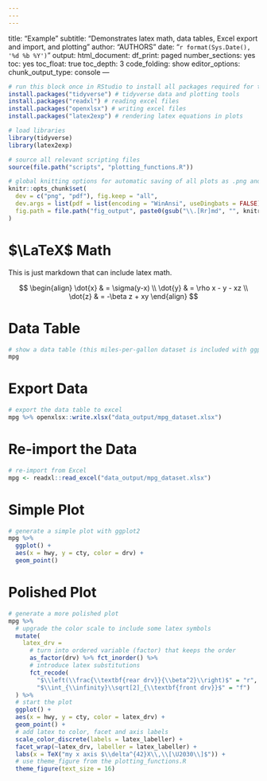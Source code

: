 ```yaml
---
---
---
```

title: "Example"
subtitle: "Demonstrates latex math, data tables, Excel export and import, and plotting"
author: "AUTHORS"
date: "`r format(Sys.Date(), '%d %b %Y')`"
output:
  html_document: 
    df_print: paged
    number_sections: yes
    toc: yes
    toc_float: true
    toc_depth: 3
    code_folding: show
editor_options:
  chunk_output_type: console
---

```r
# run this block once in RStudio to install all packages required for this example
install.packages("tidyverse") # tidyverse data and plotting tools
install.packages("readxl") # reading excel files
install.packages("openxlsx") # writing excel files
install.packages("latex2exp") # rendering latex equations in plots
```


```r
# load libraries
library(tidyverse) 
library(latex2exp)

# source all relevant scripting files
source(file.path("scripts", "plotting_functions.R"))

# global knitting options for automatic saving of all plots as .png and .pdf
knitr::opts_chunk$set(
  dev = c("png", "pdf"), fig.keep = "all",
  dev.args = list(pdf = list(encoding = "WinAnsi", useDingbats = FALSE)),
  fig.path = file.path("fig_output", paste0(gsub("\\.[Rr]md", "", knitr::current_input()), "_"))
)
```

# $\LaTeX$ Math

This is just markdown that can include latex math.

$$
\begin{align}
\dot{x} & = \sigma(y-x) \\
\dot{y} & = \rho x - y - xz \\
\dot{z} & = -\beta z + xy
\end{align}
$$

# Data Table

```r
# show a data table (this miles-per-gallon dataset is included with ggplot2)
mpg
```

# Export Data

```r
# export the data table to excel
mpg %>% openxlsx::write.xlsx("data_output/mpg_dataset.xlsx")
```

# Re-import the Data


```r
# re-import from Excel
mpg <- readxl::read_excel("data_output/mpg_dataset.xlsx")
```

# Simple Plot

```r
# generate a simple plot with ggplot2
mpg %>% 
  ggplot() +
  aes(x = hwy, y = cty, color = drv) + 
  geom_point()
```

# Polished Plot

```r
# generate a more polished plot
mpg %>% 
  # upgrade the color scale to include some latex symbols
  mutate(
    latex_drv = 
      # turn into ordered variable (factor) that keeps the order
      as_factor(drv) %>% fct_inorder() %>% 
      # introduce latex substitutions
      fct_recode(
        "$\\left(\\frac{\\textbf{rear drv}}{\\beta^2}\\right)$" = "r",
        "$\\int_{\\infinity}\\sqrt[2]_{\\textbf{front drv}}$" = "f")
  ) %>% 
  # start the plot
  ggplot() + 
  aes(x = hwy, y = cty, color = latex_drv) + 
  geom_point() +
  # add latex to color, facet and axis labels
  scale_color_discrete(labels = latex_labeller) +
  facet_wrap(~latex_drv, labeller = latex_labeller) +
  labs(x = TeX("my x axis $\\delta^{42}X\\,\\[\U2030\\]$")) + 
  # use theme_figure from the plotting_functions.R
  theme_figure(text_size = 16)
```



